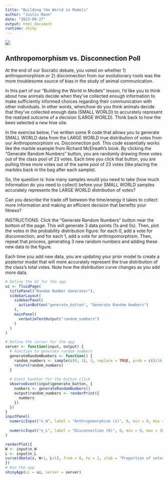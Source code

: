 ```yaml
---
title: "Building the World in Models"
author: "Justin Mann"
date: "2023-09-27"
output: html_document
runtime: shiny
---
```


![](images/QuantifyingInformation.png)

## Anthropomorphism vs. Disconnection Poll

At the end of our Socratic debate, you voted on whether 1) anthropomorphism or 2) disconnection from our evolutionary roots was the more troublesome source of bias in the study of animal communication.

In this part of our "Building the World in Models" lesson, I'd like you to think about how animals decide when they've collected enough information to make sufficiently informed choices regarding their communication with other individuals. In other words, when/how do you think animals decide that they've collected enough data (SMALL WORLD) to accurately represent the realized outcome of a decision (LARGE WORLD). Think back to how the bees selected a new hive site.

In the exercise below, I've written some R code that allows you to generate SMALL WORLD data from the LARGE WORLD true distribution of votes from our Anthropomorphism vs. Disconnection poll. This code essentially works like the marble example from Richard McElreath's book. By clicking the "Generate Random Numbers" button, you are randomly drawing three votes out of the class pool of 23 votes. Each time you click that button, you are pulling three more votes out of the same pool of 23 votes (like placing the marbles back in the bag after each sample).

So, the question is: how many samples would you need to take (how much information do you need to collect) before your SMALL WORLD samples accurately represents the LARGE WORLD distribution of votes? 

Can you describe the trade off between the time/energy it takes to collect more information and making an efficient decision that benefits your fitness?

INSTRUCTIONS: Click the "Generate Random Numbers" button near the bottom of the page. This will generate 3 data points (1s and 0s). Then, plot the votes in the probability distribution figure: for each 0, add a vote for disconnection, and for each 1, add a vote for anthropomorphism. Then, repeat that process, generating 3 new random numbers and adding these new data to the figure.

Each time you add new data, you are updating your prior model to create a posterior model that will more accurately represent the true distribution of the class's total votes. Note how the distribution curve changes as you add more data. 



```r
# Define the UI for the app
ui <- fluidPage(
  titlePanel("Random Number Generator"),
  sidebarLayout(
    sidebarPanel(
      actionButton("generate_button", "Generate Random Numbers")
    ),
    mainPanel(
      verbatimTextOutput("random_numbers")
    )
  )
)

# Define the server for the app
server <- function(input, output) {
  # Function to generate random numbers
  generateRandomNumbers <- function() {
    random_numbers <- sample(c(0, 1), 3, replace = TRUE, prob = c(8/16, 8/16))
    return(random_numbers)
  }
  
  # Event handler for the button click
  observeEvent(input$generate_button, {
    numbers <- generateRandomNumbers()
    output$random_numbers <- renderPrint({
      numbers
    })
  })
}
inputPanel(
  numericInput("n_W", label = "Anthropomorphism (1)", 0, min = 0, max = 200),
  
  numericInput("n_L", label = "Disconnection (0)", 0, min = 0, max = 200)
)

renderPlot({
W <- input$n_W
L <- input$n_L
curve(dbeta(x, W+1, L+1), from = 0, to = 1, xlab = "Proportion of votes (D=0/A=1)", ylab = "Probability Density")
})
# Run the app
shinyApp(ui = ui, server = server)
```








